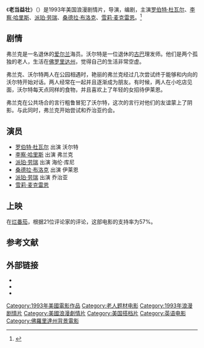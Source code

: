 {{电影信息框
| 片名     = 老当益壮
| 电影原名 = ''{{lang|en|Wrestling Ernest Hemingway}}''
| 图像     = Wrestling Ernest Hemingway poster.jpg
| 图像说明 = 海报
| 导演     = {{Link-en|兰达·海恩斯|Randa Haines}}
| 监制     = 
| 制片     = 托德·布莱克
| 编剧     = {{Link-en|斯蒂夫·康拉德|Steven Conrad}}
| 原著     = 
| 主演     = [[勞勃·杜瓦|罗伯特·杜瓦尔]]<br>[[李察·哈里斯|李察·哈里斯]]<br>[[派珀·劳瑞|派珀·劳瑞]]<br>[[珊卓·布拉克|桑德拉·布洛克]]<br>[[莎莉·麥克琳|雪莉·麦克雷恩]]
| 配乐     = {{Link-en|迈克尔·孔韦尔蒂诺|Michael Convertino}}
| 摄影     = {{Link-en|拉乔斯·科泰|Lajos Koltai}}
| 剪辑     = [[保罗·赫希|保罗·赫希]]
| 制片商   = 
| 发行商   = [[华纳兄弟|华纳兄弟]]
| 上映日期 = {{Film date|1993|12|17|美国}}
| 片长     = 123分钟
| 产地     = {{USA}}
| 语言     = 英语
| 预算     = $4,500,000
| 票房     = $278,720
| 前集     = 
| 续集     = 
}}
《'''老当益壮'''》（{{lang-en|''Wrestling Ernest Hemingway''}}）是1993年美国浪漫剧情片，导演{{Link-en|兰达·海恩斯|Randa Haines}}，编剧{{Link-en|斯蒂夫·康拉德|Steven Conrad}}，主演[[勞勃·杜瓦|罗伯特·杜瓦尔]]、[[李察·哈里斯|李察·哈里斯]]、[[派珀·劳瑞|派珀·劳瑞]]、[[珊卓·布拉克|桑德拉·布洛克]]、[[莎莉·麥克琳|雪莉·麦克雷恩]]。<ref>{{cite web|url=http://movies.nytimes.com/movie/review?res=9F0CE4DF1631F934A25751C1A965958260|accessdate=2021-01-31|date=1993-12-17|author=Caryn James|publisher=The New York Times|title=Harris As an Aging Macho Man|archive-date=2013-09-23|archive-url=https://web.archive.org/web/20130923011012/http://movies.nytimes.com/movie/review?res=9F0CE4DF1631F934A25751C1A965958260|dead-url=no}}</ref>

==剧情==
弗兰克是一名退休的[[爱尔兰|爱尔兰]]海员。沃尔特是一位退休的[[古巴|古巴]]理发师。他们是两个孤独的老人，生活在[[佛罗里达州|佛罗里达州]]，觉得自己的生活非常空虚。

弗兰克、沃尔特两人在公园相遇时，艳丽的弗兰克经过几次尝试终于能够和内向的沃尔特开始对话。两人经常在一起并且逐渐成为朋友。有时候，两人在小吃店见面，沃尔特每天点同样的食物，并且喜欢上了年轻的女招待伊莱恩。

弗兰克在公共场合的言行粗鲁冒犯了沃尔特，这次的言行对他们的友谊蒙上了阴影。与此同时，弗兰克开始尝试和乔治亚约会。

==演员==
*[[勞勃·杜瓦|罗伯特·杜瓦尔]] 出演 沃尔特
*[[李察·哈里斯|李察·哈里斯]] 出演 弗兰克
*[[派珀·劳瑞|派珀·劳瑞]] 出演 海伦·库尼
*[[珊卓·布拉克|桑德拉·布洛克]] 出演 伊莱恩
*[[派珀·劳瑞|派珀·劳瑞]] 出演 乔治亚
*[[莎莉·麥克琳|雪莉·麦克雷恩]]

==上映==
在[[爛番茄|烂番茄]]，根据21位评论家的评论，这部电影的支持率为57%。

==参考文献==
{{reflist}}

==外部链接==
*{{douban|1301590}}
*{{Mtime|49193}}
*{{IMDB title|tt0108596}}

{{DEFAULTSORT:lao老当益壮}}
[[Category:1993年美國電影作品|Category:1993年美國電影作品]]
[[Category:老人题材电影|Category:老人题材电影]]
[[Category:1993年浪漫剧情片|Category:1993年浪漫剧情片]]
[[Category:美國浪漫劇情片|Category:美國浪漫劇情片]]
[[Category:美国搭档片|Category:美国搭档片]]
[[Category:英语电影|Category:英语电影]]
[[Category:佛羅里達州背景電影|Category:佛羅里達州背景電影]]